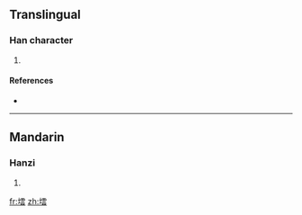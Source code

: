 ==Translingual==

===Han character===
{{Han char|rn=32|rad=土|as=12|sn=15|four=|canj=土一月戈 (GMBI)}}

# {{defn|Han|sort=土12}}

====References====
* {{Han ref|kx=0239.241|dkj=05501|dj=0479.170|hdz=10486.160|uh=58B5|ud=22709}}

----

==Mandarin==

===Hanzi===
{{cmn-hanzi|pin=[[tán]] ([[tan2]])|wg=t'an<sup>2</sup>}}

# {{defn|Mandarin|sort=土12}}

[[fr:墵]]
[[zh:墵]]